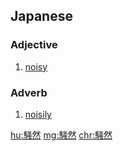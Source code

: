==Japanese==
{{ja-kanjitab|そう|ぜん|yomi=o}}

===Adjective===
{{ja-adj|adverb|そうぜん|decl=tari|kyu=騷然}}

# [[noisy]]

===Adverb===
{{ja-pos|adverb|そうぜん|kyu=騷然}}

# [[noisily]]

[[hu:騒然]]
[[mg:騒然]]
[[chr:騒然]]